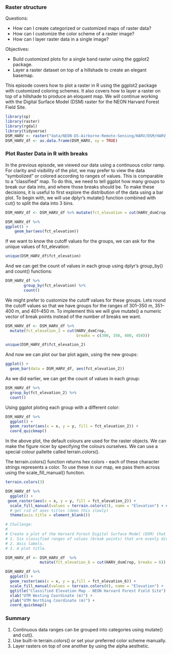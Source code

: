 ### Raster structure

Questions:

- How can I create categorized or customized maps of raster data?
- How can I customize the color scheme of a raster image?
- How can I layer raster data in a single image?

Objectives:

- Build customized plots for a single band raster using the ggplot2 package.
- Layer a raster dataset on top of a hillshade to create an elegant basemap.


This episode covers how to plot a raster in R using the ggplot2 package with customized coloring schemes. It also covers how to layer a raster on top of a hillshade to produce an eloquent map. We will continue working with the Digital Surface Model (DSM) raster for the NEON Harvard Forest Field Site.




```r
library(sp)
library(raster)
library(rgdal)
library(tidyverse)
DSM_HARV <- raster("data/NEON-DS-Airborne-Remote-Sensing/HARV/DSM/HARV_dsmCrop.tif")
DSM_HARV_df <- as.data.frame(DSM_HARV, xy = TRUE)
```

### Plot Raster Data in R with breaks

In the previous episode, we viewed our data using a continuous color ramp. For clarity and visibility of the plot, we may prefer to view the data “symbolized” or colored according to ranges of values. This is comparable to a “classified” map. To do this, we need to tell ggplot how many groups to break our data into, and where those breaks should be. To make these decisions, it is useful to first explore the distribution of the data using a bar plot. To begin with, we will use dplyr’s mutate() function combined with cut() to split the data into 3 bins.

```r

DSM_HARV_df <- DSM_HARV_df %>% mutate(fct_elevation = cut(HARV_dsmCrop, breaks = 3))

DSM_HARV_df %>%
ggplot() +
    geom_bar(aes(fct_elevation))
```

If we want to know the cutoff values for the groups, we can ask for the unique values of fct_elevation:

```r
unique(DSM_HARV_df$fct_elevation)
```

And we can get the count of values in each group using dplyr’s group_by() and count() functions:

```r
DSM_HARV_df %>%
        group_by(fct_elevation) %>%
        count()
```

We might prefer to customize the cutoff values for these groups. Lets round the cutoff values so that we have groups for the ranges of 301–350 m, 351–400 m, and 401–450 m. To implement this we will give mutate() a numeric vector of break points instead of the number of breaks we want.


```r


DSM_HARV_df <- DSM_HARV_df %>%
  mutate(fct_elevation_2 = cut(HARV_dsmCrop, 
                               breaks = c(300, 350, 400, 450)))

unique(DSM_HARV_df$fct_elevation_2)
```

And now we can plot our bar plot again, using the new groups:
```r
ggplot() +
  geom_bar(data = DSM_HARV_df, aes(fct_elevation_2))
```

As we did earlier, we can get the count of values in each group:
```r
DSM_HARV_df %>%
  group_by(fct_elevation_2) %>%
  count()
```

Using ggplot ploting each group with a different color:

```r

DSM_HARV_df %>%
  ggplot() +
  geom_raster(aes(x = x, y = y, fill = fct_elevation_2)) + 
  coord_quickmap()
```

In the above plot, the default colours are used for the raster objects. We can make the figure nicer by specifying the colours ourselves. We can use a special colour pallette called terrain.colors().

The terrain.colors() function returns hex colors - each of these character strings represents a color. To use these in our map, we pass them across using the scale_fill_manual() function.




```r
terrain.colors(3)
```

```r
DSM_HARV_df %>%
  ggplot() +
 geom_raster(aes(x = x, y = y, fill = fct_elevation_2)) +
  scale_fill_manual(values = terrain.colors(3), name = "Elevation") + coord_quickmap() + 
  # get rid of axes titles (demo this slowly)
  theme(axis.title = element_blank())
```






```r
# Challenge:
# 
# Create a plot of the Harvard Forest Digital Surface Model (DSM) that has:
# 1. Six classified ranges of values (break points) that are evenly divided among the range of pixel values.
# 2. Axis labels.
# 3. A plot title.

DSM_HARV_df <- DSM_HARV_df  %>%
               mutate(fct_elevation_6 = cut(HARV_dsmCrop, breaks = 6)) 

DSM_HARV_df %>%
  ggplot() +
  geom_raster(aes(x = x, y = y,fill = fct_elevation_6)) +
  scale_fill_manual(values = terrain.colors(6), name = "Elevation") +
  ggtitle("Classified Elevation Map - NEON Harvard Forest Field Site") +
  xlab("UTM Westing Coordinate (m)") +
  ylab("UTM Northing Coordinate (m)") + 
  coord_quickmap()
```






### Summary

1. Continuous data ranges can be grouped into categories using mutate() and cut().
2. Use built-in terrain.colors() or set your preferred color scheme manually.
3. Layer rasters on top of one another by using the alpha aesthetic.


